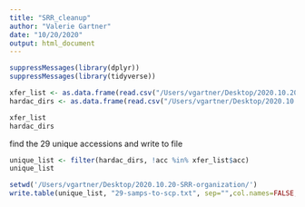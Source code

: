 ```yaml
---
title: "SRR_cleanup"
author: "Valerie Gartner"
date: "10/20/2020"
output: html_document
---
```


```r
suppressMessages(library(dplyr))
suppressMessages(library(tidyverse))
```

```r
xfer_list <- as.data.frame(read.csv("/Users/vgartner/Desktop/2020.10.20-SRR-organization/xfer-SRR.csv")) #284 cols
hardac_dirs <- as.data.frame(read.csv("/Users/vgartner/Desktop/2020.10.20-SRR-organization/hardac-SRR-dirs.csv")) #313 cols #29 cols diff

xfer_list
hardac_dirs

```


find the 29 unique accessions and write to file
```r

unique_list <- filter(hardac_dirs, !acc %in% xfer_list$acc)
unique_list

setwd('/Users/vgartner/Desktop/2020.10.20-SRR-organization/')
write.table(unique_list, "29-samps-to-scp.txt", sep="",col.names=FALSE,row.names=FALSE,quote=FALSE)

```